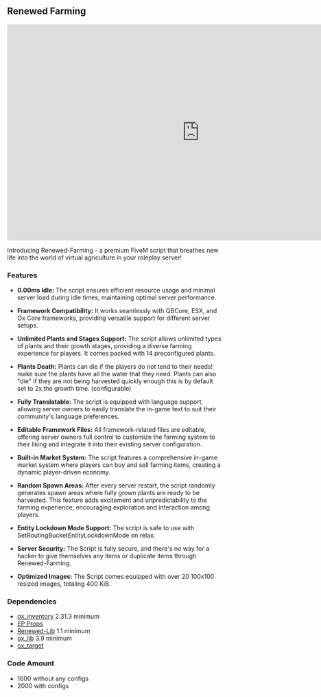 ## Renewed Farming

<iframe width="896" height="504" src="https://www.youtube.com/embed/T7xrzpgWL0Q?si=69tnXU41K7f5U2mC" title="YouTube video player" frameborder="0" allow="accelerometer; autoplay; clipboard-write; encrypted-media; gyroscope; picture-in-picture; web-share" allowfullscreen></iframe>

Introducing Renewed-Farming - a premium FiveM script that breathes new life into the world of virtual agriculture in your roleplay server!

### Features

- **0.00ms Idle:** 
  The script ensures efficient resource usage and minimal server load during idle times, maintaining optimal server performance.
  
- **Framework Compatibility:**
  It works seamlessly with QBCore, ESX, and Ox Core frameworks, providing versatile support for different server setups.
  
- **Unlimited Plants and Stages Support:** 
  The script allows unlimited types of plants and their growth stages, providing a diverse farming experience for players. It comes packed with 14 preconfigured plants.
  
- **Plants Death:**
  Plants can die if the players do not tend to their needs! make sure the plants have all the water that they need.
  Plants can also "die" if they are not being harvested quickly enough this is by default set to 2x the growth time. (configurable)
  
- **Fully Translatable:** 
  The script is equipped with language support, allowing server owners to easily translate the in-game text to suit their community's language preferences.
  
- **Editable Framework Files:**
  All framework-related files are editable, offering server owners full control to customize the farming system to their liking and integrate it into their existing server configuration.
  
- **Built-in Market System:**
  The script features a comprehensive in-game market system where players can buy and sell farming items, creating a dynamic player-driven economy.
  
- **Random Spawn Areas:**
  After every server restart, the script randomly generates spawn areas where fully grown plants are ready to be harvested.
  This feature adds excitement and unpredictability to the farming experience, encouraging exploration and interaction among players.
  
- **Entity Lockdown Mode Support:**
  The script is safe to use with SetRoutingBucketEntityLockdownMode on relax.
  
- **Server Security:**
  The Script is fully secure, and there's no way for a hacker to give themselves any items or duplicate items through Renewed-Farming.
  
- **Optimized Images:**
  The Script comes equipped with over 20 100x100 resized images, totaling 400 KiB.

### Dependencies

- [ox_inventory](https://github.com/overextended/ox_inventory) 2.31.3 minimum
- [EP Props](https://peliporukka-rp.tebex.io/package/6225596)
- [Renewed-Lib](https://github.com/Renewed-Scripts/Renewed-Lib) 1.1 minimum
- [ox_lib](https://github.com/overextended/ox_lib) 3.9 minimum
- [ox_target](https://github.com/overextended/ox_target) 

### Code Amount

- 1600 without any configs
- 2000 with configs


